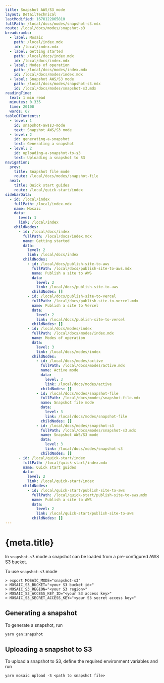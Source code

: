 ```yaml
---
title: Snapshot AWS/S3 mode
layout: DetailTechnical
lastModified: 1678122865810
fullPath: /local/docs/modes/snapshot-s3.mdx
route: /local/docs/modes/snapshot-s3
breadcrumbs:
  - label: Mosaic
    path: /local/index.mdx
    id: /local/index.mdx
  - label: Getting started
    path: /local/docs/index.mdx
    id: /local/docs/index.mdx
  - label: Modes of operation
    path: /local/docs/modes/index.mdx
    id: /local/docs/modes/index.mdx
  - label: Snapshot AWS/S3 mode
    path: /local/docs/modes/snapshot-s3.mdx
    id: /local/docs/modes/snapshot-s3.mdx
readingTime:
  text: 1 min read
  minutes: 0.335
  time: 20100
  words: 67
tableOfContents:
  - level: 1
    id: snapshot-awss3-mode
    text: Snapshot AWS/S3 mode
  - level: 2
    id: generating-a-snapshot
    text: Generating a snapshot
  - level: 2
    id: uploading-a-snapshot-to-s3
    text: Uploading a snapshot to S3
navigation:
  prev:
    title: Snapshot file mode
    route: /local/docs/modes/snapshot-file
  next:
    title: Quick start guides
    route: /local/quick-start/index
sidebarData:
  - id: /local/index
    fullPath: /local/index.mdx
    name: Mosaic
    data:
      level: 1
      link: /local/index
    childNodes:
      - id: /local/docs/index
        fullPath: /local/docs/index.mdx
        name: Getting started
        data:
          level: 2
          link: /local/docs/index
        childNodes:
          - id: /local/docs/publish-site-to-aws
            fullPath: /local/docs/publish-site-to-aws.mdx
            name: Publish a site to AWS
            data:
              level: 2
              link: /local/docs/publish-site-to-aws
            childNodes: []
          - id: /local/docs/publish-site-to-vercel
            fullPath: /local/docs/publish-site-to-vercel.mdx
            name: Publish a site to Vercel
            data:
              level: 2
              link: /local/docs/publish-site-to-vercel
            childNodes: []
          - id: /local/docs/modes/index
            fullPath: /local/docs/modes/index.mdx
            name: Modes of operation
            data:
              level: 3
              link: /local/docs/modes/index
            childNodes:
              - id: /local/docs/modes/active
                fullPath: /local/docs/modes/active.mdx
                name: Active mode
                data:
                  level: 3
                  link: /local/docs/modes/active
                childNodes: []
              - id: /local/docs/modes/snapshot-file
                fullPath: /local/docs/modes/snapshot-file.mdx
                name: Snapshot file mode
                data:
                  level: 3
                  link: /local/docs/modes/snapshot-file
                childNodes: []
              - id: /local/docs/modes/snapshot-s3
                fullPath: /local/docs/modes/snapshot-s3.mdx
                name: Snapshot AWS/S3 mode
                data:
                  level: 3
                  link: /local/docs/modes/snapshot-s3
                childNodes: []
      - id: /local/quick-start/index
        fullPath: /local/quick-start/index.mdx
        name: Quick start guides
        data:
          level: 2
          link: /local/quick-start/index
        childNodes:
          - id: /local/quick-start/publish-site-to-aws
            fullPath: /local/quick-start/publish-site-to-aws.mdx
            name: Publish a site to AWS
            data:
              level: 2
              link: /local/quick-start/publish-site-to-aws
            childNodes: []
---
```


# {meta.title}

In `snapshot-s3` mode a snapshot can be loaded from a pre-configured AWS S3 bucket.

To use `snapshot-s3` mode

```
> export MOSAIC_MODE="snapshot-s3"
> MOSAIC_S3_BUCKET="<your S3 bucket id>"
> MOSAIC_S3_REGION="<your S3 region>"
> MOSAIC_S3_ACCESS_KEY_ID="<your S3 access key>"
> MOSAIC_S3_SECRET_ACCESS_KEY="<your S3 secret access key>"
```

## Generating a snapshot

To generate a snapshot, run

```
yarn gen:snapshot
```

## Uploading a snapshot to S3

To upload a snapshot to S3, define the required environment variables and run

```
yarn mosaic upload -S <path to snapshot file>
```
